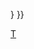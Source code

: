 <noinclude>{{幽默}}</noinclude>
{{Userbox
  |border-c = #000
  |border-s = 1
  |id-c     = white
  |id-s     = 12
  |id-fc    = #ffbb22
  |info-c   = #FFBF00
  |info-s   = 9
  |info-fc  = #000
  |id     =  [[File:Honda HFX-01 turbo-fan engine Honda Fan Fun Lab.jpg|45px|link=User:TurboHKG]]
  |info     = 這個用戶認爲自己需要'''[[User:TurboHKG|渦輪增壓]]'''
  | usercategory = 崇拜TurboHKG的維基人
  | nocat = {{{nocategory|{{{nocat|}}}}}}
}}<noinclude>
[[Category:维基人崇拜用户框|T]]
</noinclude>